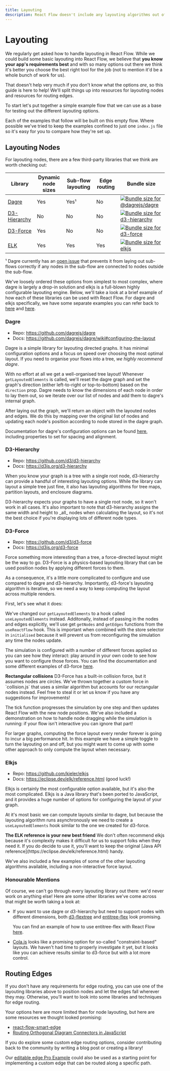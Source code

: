 ```yaml
---
title: Layouting
description: React Flow doesn't include any layouting algorithms out of the box. This guide surveys some of the options out there and shows you how to use them with React Flow.
---
```


# Layouting




We regularly get asked how to handle layouting in React Flow. While we could build
some basic layouting into React Flow, we believe that **you know your app's
requirements best** and with so many options out there we think it's better you
choose the best right tool for the job (not to mention it'd be a whole bunch of
work for us).

That doesn't help very much if you don't know what the options _are_, so this
guide is here to help! We'll split things up into resources for layouting nodes
and resources for routing edges.

To start let's put together a simple example flow that we can use as a base for
testing out the different layouting options.

<RemoteCodeViewer route="learn/layouting-flow-1-empty" framework="react" />

Each of the examples that follow will be built on this empty flow. Where possible
we've tried to keep the examples confined to just one `index.js` file so it's easy
for you to compare how they're set up.

## Layouting Nodes

For layouting nodes, there are a few third-party libraries that we think are worth
checking out:

| Library                                            | Dynamic node sizes | Sub-flow layouting | Edge routing | Bundle size                                                                                                                                   |
| -------------------------------------------------- | ------------------ | ------------------ | ------------ | --------------------------------------------------------------------------------------------------------------------------------------------- |
| [Dagre](https://github.com/dagrejs/dagre)          | Yes                | Yes¹               | No           | <a href="https://pkg-size.dev/@dagrejs/dagre"><img src="https://pkg-size.dev/badge/bundle/39882" title="Bundle size for @dagrejs/dagre"/></a> |
| [D3-Hierarchy](https://github.com/d3/d3-hierarchy) | No                 | No                 | No           | <a href="https://pkg-size.dev/d3-hierarchy"><img src="https://pkg-size.dev/badge/bundle/14697" title="Bundle size for d3-hierarchy"/></a>     |
| [D3-Force](https://github.com/d3/d3-force)         | Yes                | No                 | No           | <a href="https://pkg-size.dev/d3-force"><img src="https://pkg-size.dev/badge/bundle/15623" title="Bundle size for d3-force"/></a>             |
| [ELK](https://github.com/kieler/elkjs)             | Yes                | Yes                | Yes          | <a href="https://pkg-size.dev/elkjs"><img src="https://pkg-size.dev/badge/bundle/1455420" title="Bundle size for elkjs"/></a>                 |

¹ Dagre currently has an [open issue](https://github.com/dagrejs/dagre/issues/238)
that prevents it from laying out sub-flows correctly if any nodes in the sub-flow
are connected to nodes outside the sub-flow.

We've loosely ordered these options from simplest to most complex, where dagre
is largely a drop-in solution and elkjs is a full-blown highly configurable
layouting engine. Below, we'll take a look at a brief example of how each of these
libraries can be used with React Flow. For dagre and elkjs specifically, we have
some separate examples you can refer back to [here](/examples/layout/dagre)
and [here](/examples/layout/elkjs).

### Dagre

- Repo: https://github.com/dagrejs/dagre
- Docs: https://github.com/dagrejs/dagre/wiki#configuring-the-layout

Dagre is a simple library for layouting directed graphs. It has minimal configuration
options and a focus on speed over choosing the most optimal layout. If you need
to organise your flows into a tree, _we highly recommend dagre_.

<RemoteCodeViewer route="learn/layouting-flow-2-dagre" framework="react" />

With no effort at all we get a well-organised tree layout! Whenever
`getLayoutedElements` is called, we'll reset the dagre graph and set the graph's
direction (either left-to-right or top-to-bottom) based on the `direction` prop.
Dagre needs to know the dimensions of each node in order to lay them out, so we
iterate over our list of nodes and add them to dagre's internal graph.

After laying out the graph, we'll return an object with the layouted nodes and
edges. We do this by mapping over the original list of nodes and updating each
node's position according to node stored in the dagre graph.

Documentation for dagre's configuration options can be found
[here](https://github.com/dagrejs/dagre/wiki#configuring-the-layout), including
properties to set for spacing and alignment.

### D3-Hierarchy

- Repo: https://github.com/d3/d3-hierarchy
- Docs: https://d3js.org/d3-hierarchy

When you know your graph is a tree with a single root node, d3-hierarchy can
provide a handful of interesting layouting options. While the library can layout
a simple tree just fine, it also has layouting algorithms for tree maps, partition
layouts, and enclosure diagrams.

<RemoteCodeViewer
  route="learn/layouting-flow-3-d3-hierarchy"
  framework="react"
/>

<Callout>
  D3-hierarchy expects your graphs to have a single root node, so it won't work
  in all cases. It's also important to note that d3-hierarchy assigns the same
  width and height to _all_ nodes when calculating the layout, so it's not the
  best choice if you're displaying lots of different node types.
</Callout>

### D3-Force

- Repo: https://github.com/d3/d3-force
- Docs: https://d3js.org/d3-force

Force something more interesting than a tree, a force-directed layout might be
the way to go. D3-Force is a physics-based layouting library that can be used
position nodes by applying different forces to them.

As a consequence, it's a little more complicated to configure and use compared to
dagre and d3-hierarchy. Importantly, d3-force's layouting algorithm is iterative,
so we need a way to keep computing the layout across multiple renders.

First, let's see what it does:

<RemoteCodeViewer route="learn/layouting-flow-4-d3-force" framework="react" />

We've changed our `getLayoutedElements` to a hook called `useLayoutedElements`
instead. Additonally, instead of passing in the nodes and edges explicitly, we'll
use get `getNodes` and `getEdges` functions from the `useReactFlow` hook. This
is important when combined with the store selector in `initialised` because it
will prevent us from reconfiguring the simulation any time the nodes update.

The simulation is configured with a number of different forces applied so you
can see how they interact: play around in your own code to see how you want to
configure those forces. You can find the documentation and some different examples
of d3-force [here](https://d3js.org/d3-force).

<Callout>
  <strong>Rectangular collisions</strong>
  D3-Force has a built-in collision force, but it assumes nodes are circles.
  We've thrown together a custom force in `collision.js` that uses a similar
  algorithm but accounts for our rectangular nodes instead. Feel free to steal
  it or let us know if you have any suggestions for improvements!
</Callout>

The tick function progresses the simulation by one step and then updates React
Flow with the new node positions. We've also included a demonstration on how to
handle node dragging while the simulation is running: if your flow isn't interactive
you can ignore that part!

<Callout>
  For larger graphs, computing the force layout every render forever is going to
  incur a big performance hit. In this example we have a simple toggle to turn
  the layouting on and off, but you might want to come up with some other
  approach to only compute the layout when necessary.
</Callout>

### Elkjs

- Repo: https://github.com/kieler/elkjs
- Docs: https://eclipse.dev/elk/reference.html (good luck!)

Elkjs is certainly the most configurable option available, but it's also the most
complicated. Elkjs is a Java library that's been ported to JavaScript, and it
provides a huge number of options for configuring the layout of your graph.

<RemoteCodeViewer route="learn/layouting-flow-6-elkjs" framework="react" />

At it's most basic we can compute layouts similar to dagre, but because the layouting
algorithm runs asynchronously we need to create a `useLayoutedElements` hook similar
to the one we created for d3-force.

<Callout>
  <strong>The ELK reference is your new best friend</strong>
  We don't often recommend elkjs because it's complexity makes it difficult for
  us to support folks when they need it. If you do decide to use it, you'll want
  to keep the original [Java API
  reference](https://eclipse.dev/elk/reference.html) handy.
</Callout>

We've also included a few examples of some of the other layouting algorithms
available, including a non-interactive force layout.

### Honourable Mentions

Of course, we can't go through every layouting library out there: we'd never work
on anything else! Here are some other libraries we've come across that might be
worth taking a look at:

- If you want to use dagre or d3-hierarchy but need to support nodes with different
  dimensions, both [d3-flextree](https://github.com/klortho/d3-flextree) and
  [entitree-flex](https://github.com/codeledge/entitree-flex) look promising.

  You can find an example of how to use entitree-flex with React Flow
  [here](/examples/layout/entitree-flex).

- [Cola.js](https://github.com/tgdwyer/WebCola) looks like a promising option for
  so-called "constraint-based" layouts. We haven't had time to properly investigate
  it yet, but it looks like you can achieve results similar to d3-force but with
  a lot more control.

## Routing Edges

If you don't have any requirements for edge routing, you can use one of the
layouting libraries above to position nodes and let the edges fall wherever they
may. Otherwise, you'll want to look into some libraries and techniques for edge
routing.

Your options here are more limited than for node layouting, but here are some
resources we thought looked promising:

- [react-flow-smart-edge](https://github.com/tisoap/react-flow-smart-edge)
- [Routing Orthogonal Diagram Connectors in JavaScript](https://medium.com/swlh/routing-orthogonal-diagram-connectors-in-javascript-191dc2c5ff70)

If you do explore some custom edge routing options, consider contributing back to
the community by writing a blog post or creating a library!

Our [editable edge Pro Example](/examples/edges/editable-edge) could also be used
as a starting point for implementing a custom edge that can be routed along a
specific path.
